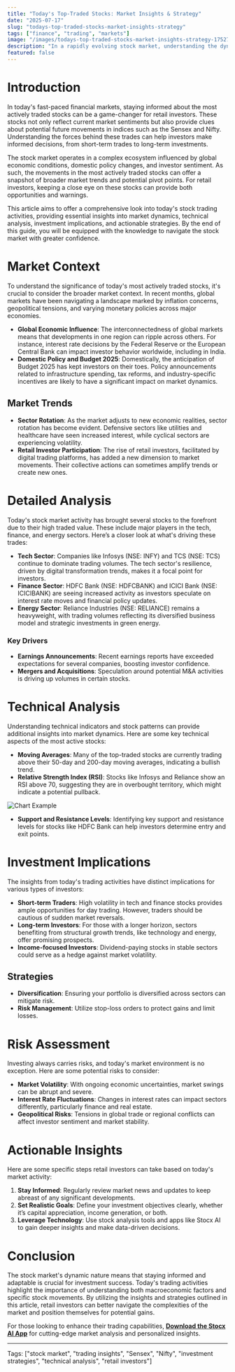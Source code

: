 ```yaml
---
title: "Today's Top-Traded Stocks: Market Insights & Strategy"
date: "2025-07-17"
slug: "todays-top-traded-stocks-market-insights-strategy"
tags: ["finance", "trading", "markets"]
image: "/images/todays-top-traded-stocks-market-insights-strategy-1752726655781.png"
description: "In a rapidly evolving stock market, understanding the dynamics of the most actively traded stocks can provide key insights for retail investors. Today’s trading activity highlights significant movements in major indices like Sensex and Nifty, driven by a combination of global economic factors and domestic developments. This article delves into the reasons behind these shifts, offering a detailed examination of market trends, technical analysis, and investment implications. From potential risks to actionable insights tailored for different investor profiles, this comprehensive guide equips you with the knowledge to make informed trading decisions. Whether you're a seasoned investor or new to the market, this resource provides the tools and strategies necessary to navigate today's trading landscape effectively."
featured: false
---
```


# Introduction

In today's fast-paced financial markets, staying informed about the most actively traded stocks can be a game-changer for retail investors. These stocks not only reflect current market sentiments but also provide clues about potential future movements in indices such as the Sensex and Nifty. Understanding the forces behind these trades can help investors make informed decisions, from short-term trades to long-term investments.

The stock market operates in a complex ecosystem influenced by global economic conditions, domestic policy changes, and investor sentiment. As such, the movements in the most actively traded stocks can offer a snapshot of broader market trends and potential pivot points. For retail investors, keeping a close eye on these stocks can provide both opportunities and warnings.

This article aims to offer a comprehensive look into today's stock trading activities, providing essential insights into market dynamics, technical analysis, investment implications, and actionable strategies. By the end of this guide, you will be equipped with the knowledge to navigate the stock market with greater confidence.

# Market Context

To understand the significance of today's most actively traded stocks, it's crucial to consider the broader market context. In recent months, global markets have been navigating a landscape marked by inflation concerns, geopolitical tensions, and varying monetary policies across major economies.

- **Global Economic Influence**: The interconnectedness of global markets means that developments in one region can ripple across others. For instance, interest rate decisions by the Federal Reserve or the European Central Bank can impact investor behavior worldwide, including in India.
- **Domestic Policy and Budget 2025**: Domestically, the anticipation of Budget 2025 has kept investors on their toes. Policy announcements related to infrastructure spending, tax reforms, and industry-specific incentives are likely to have a significant impact on market dynamics.

## Market Trends

- **Sector Rotation**: As the market adjusts to new economic realities, sector rotation has become evident. Defensive sectors like utilities and healthcare have seen increased interest, while cyclical sectors are experiencing volatility.
- **Retail Investor Participation**: The rise of retail investors, facilitated by digital trading platforms, has added a new dimension to market movements. Their collective actions can sometimes amplify trends or create new ones.

# Detailed Analysis

Today's stock market activity has brought several stocks to the forefront due to their high traded value. These include major players in the tech, finance, and energy sectors. Here’s a closer look at what's driving these trades:

- **Tech Sector**: Companies like Infosys (NSE: INFY) and TCS (NSE: TCS) continue to dominate trading volumes. The tech sector's resilience, driven by digital transformation trends, makes it a focal point for investors.
- **Finance Sector**: HDFC Bank (NSE: HDFCBANK) and ICICI Bank (NSE: ICICIBANK) are seeing increased activity as investors speculate on interest rate moves and financial policy updates.
- **Energy Sector**: Reliance Industries (NSE: RELIANCE) remains a heavyweight, with trading volumes reflecting its diversified business model and strategic investments in green energy.

### Key Drivers

- **Earnings Announcements**: Recent earnings reports have exceeded expectations for several companies, boosting investor confidence.
- **Mergers and Acquisitions**: Speculation around potential M&A activities is driving up volumes in certain stocks.

# Technical Analysis

Understanding technical indicators and stock patterns can provide additional insights into market dynamics. Here are some key technical aspects of the most active stocks:

- **Moving Averages**: Many of the top-traded stocks are currently trading above their 50-day and 200-day moving averages, indicating a bullish trend.
- **Relative Strength Index (RSI)**: Stocks like Infosys and Reliance show an RSI above 70, suggesting they are in overbought territory, which might indicate a potential pullback.

![Chart Example](https://via.placeholder.com/800x400)

- **Support and Resistance Levels**: Identifying key support and resistance levels for stocks like HDFC Bank can help investors determine entry and exit points.

# Investment Implications

The insights from today's trading activities have distinct implications for various types of investors:

- **Short-term Traders**: High volatility in tech and finance stocks provides ample opportunities for day trading. However, traders should be cautious of sudden market reversals.
- **Long-term Investors**: For those with a longer horizon, sectors benefiting from structural growth trends, like technology and energy, offer promising prospects.
- **Income-focused Investors**: Dividend-paying stocks in stable sectors could serve as a hedge against market volatility.

## Strategies

- **Diversification**: Ensuring your portfolio is diversified across sectors can mitigate risk.
- **Risk Management**: Utilize stop-loss orders to protect gains and limit losses.

# Risk Assessment

Investing always carries risks, and today's market environment is no exception. Here are some potential risks to consider:

- **Market Volatility**: With ongoing economic uncertainties, market swings can be abrupt and severe.
- **Interest Rate Fluctuations**: Changes in interest rates can impact sectors differently, particularly finance and real estate.
- **Geopolitical Risks**: Tensions in global trade or regional conflicts can affect investor sentiment and market stability.

# Actionable Insights

Here are some specific steps retail investors can take based on today's market activity:

1. **Stay Informed**: Regularly review market news and updates to keep abreast of any significant developments.
2. **Set Realistic Goals**: Define your investment objectives clearly, whether it’s capital appreciation, income generation, or both.
3. **Leverage Technology**: Use stock analysis tools and apps like Stocx AI to gain deeper insights and make data-driven decisions.

# Conclusion

The stock market's dynamic nature means that staying informed and adaptable is crucial for investment success. Today's trading activities highlight the importance of understanding both macroeconomic factors and specific stock movements. By utilizing the insights and strategies outlined in this article, retail investors can better navigate the complexities of the market and position themselves for potential gains.

For those looking to enhance their trading capabilities, **[Download the Stocx AI App](https://stocx.co)** for cutting-edge market analysis and personalized insights.

---

Tags: ["stock market", "trading insights", "Sensex", "Nifty", "investment strategies", "technical analysis", "retail investors"]
